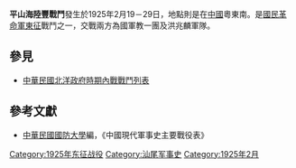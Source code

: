 {{Infobox Military Conflict|
campaign=|
image=|
caption=|
conflict=平山海陸豐戰鬥|
date=1925年2月19－29日|
place=[[中國|中國]]粵東南|
result=洪兆麟軍隊放棄廣東東南各城|
combatant1=國民革命軍教一團|
combatant2=洪兆麟軍| 
commander1=[[何應欽|何應欽]]、[[錢大鈞|錢大鈞]]|
commander2=[[洪兆麟|洪兆麟]]|
strength1=|
strength2=|
casualties1=|
casualties2=|
}}
'''平山海陸豐戰鬥'''發生於1925年2月19－29日，地點則是在[[中國|中國]]粵東南。是[[國民革命軍東征|國民革命軍東征]]戰鬥之一，交戰兩方為國軍教一團及洪兆麟軍隊。
==參見==
*[[中華民國北洋政府時期內戰戰鬥列表|中華民國北洋政府時期內戰戰鬥列表]]
==參考文獻==
*[[中華民國|中華民國]][[國防大學_(臺灣)|國防大學]]編，《中國現代軍事史主要戰役表》
{{War-stub}}

[[Category:1925年东征战役|Category:1925年东征战役]]
[[Category:汕尾军事史|Category:汕尾军事史]]
[[Category:1925年2月|Category:1925年2月]]